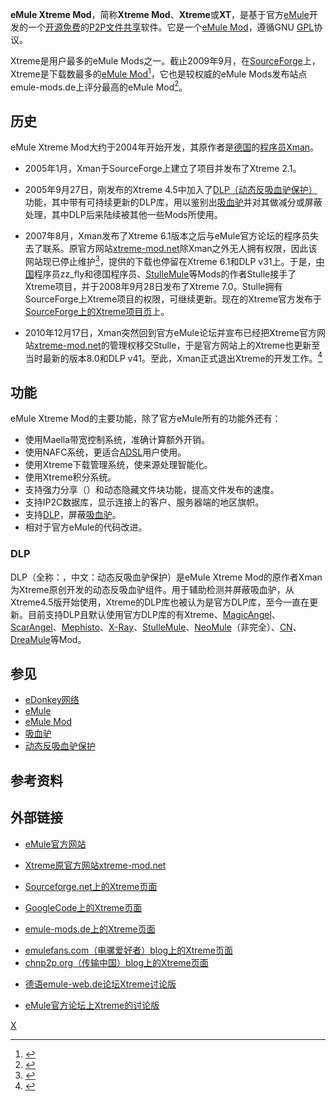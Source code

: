 {{noteTA
|G1=IT
}}
{{lowercase}}
{{Infobox Software
| name = eMule Xtreme Mod
| logo = [[File:Xtreme_logopic.gif|170px]]
| screenshot = [[File:Xtreme_chs_screenshot.png|300px]]
| caption = eMule Xtreme Mod 8.0简体中文界面
| collapsible =
| author = Xman
| developer = v7.0前：Xman<br/>v7.0至今：zz_fly、Stulle
| released = {{release date and age|2004}}
| latest release version =
| latest release date =
| latest preview version =
| latest preview date =
| frequently updated = Yes <!--发布版本更新？请不要编辑本页，只需点击版本号码！Release version update? Don't edit this page, just click on the version number!-->
| programming language = [[C++|C++]]
| operating system = [[Microsoft_Windows|Microsoft Windows]]
| platform =
| size =
| language = 多种语言（43种）
| status = 正在开发
| genre = [[P2P|P2P]][[文件共享|文件共享]]
| license = [[GNU通用公共许可证|GNU通用公共许可证]]
| website = http://sourceforge.net/projects/emulextreme/
}}
'''eMule Xtreme Mod'''，简称'''Xtreme Mod'''、'''Xtreme'''或'''XT'''，是基于官方[[eMule|eMule]]开发的一个[[开源软件|开源]][[免费软件|免费]]的[[P2P|P2P]][[文件共享|文件共享]]软件。它是一个[[eMule_Mod|eMule Mod]]，遵循GNU [[GPL|GPL]]协议。

Xtreme是用户最多的eMule Mods之一。截止2009年9月，在[[SourceForge|SourceForge]]上，Xtreme是下载数最多的[[eMule_Mod|eMule Mod]]<ref>{{en}}{{cite web| title=SourceForge.net: All-Time Top Downloads| url=http://sourceforge.net/top/topalltime.php?type=downloads| accessdate=2009-09-19| archive-date=2010-11-12| archive-url=https://web.archive.org/web/20101112172927/http://sourceforge.net/top/topalltime.php?type=downloads| dead-url=no}}</ref>，它也是较权威的eMule Mods发布站点emule-mods.de上评分最高的eMule Mod<ref>{{de}}{{cite web| title=emule-mods.de| url=http://www.emule-mods.de/| accessdate=2009-09-19| archive-date=2006-05-12| archive-url=https://web.archive.org/web/20060512074841/http://www.emule-mods.de/| dead-url=no}}</ref>。

== 历史 ==

eMule Xtreme Mod大约于2004年开始开发，其原作者是[[德国|德国]]的[[程序员|程序员]]Xman。

* 2005年1月，Xman于SourceForge上建立了项目并发布了Xtreme 2.1。

* 2005年9月27日，刚发布的Xtreme 4.5中加入了[[动态反吸血驴保护|DLP（动态反吸血驴保护）]]功能，其中带有可持续更新的DLP库，用以鉴别出[[吸血驴|吸血驴]]并对其做减分或屏蔽处理，其中DLP后来陆续被其他一些Mods所使用。

* 2007年8月，Xman发布了Xtreme 6.1版本之后与eMule官方论坛的程序员失去了联系。原官方网站[http://www.xtreme-mod.net/ xtreme-mod.net]{{Wayback|url=http://www.xtreme-mod.net/ |date=20090519114733 }}除Xman之外无人拥有权限，因此该网站现已停止维护<ref>{{cite web | language =  | publisher =  | title = emule-xtreme - Project Hosting on Google Code | url = http://code.google.com/p/emule-xtreme/ | author =  | date =  | accessdate =  | archive-date = 2010-02-09 | archive-url = https://web.archive.org/web/20100209054631/http://code.google.com/p/emule-xtreme/ | dead-url = no }}</ref>，提供的下载也停留在Xtreme 6.1和DLP v31上。于是，[[中国|中国]]程序员zz_fly和德国程序员、[[eMule_StulleMule_Mod|StulleMule]]等Mods的作者Stulle接手了Xtreme项目，并于2008年9月28日发布了Xtreme 7.0。Stulle拥有SourceForge上Xtreme项目的权限，可继续更新。现在的Xtreme官方发布于[http://sourceforge.net/projects/emulextreme/ SourceForge上的Xtreme项目页]{{Wayback|url=http://sourceforge.net/projects/emulextreme/ |date=20101114165741 }}上。

* 2010年12月17日，Xman突然回到官方eMule论坛并宣布已经把Xtreme官方网站[http://www.xtreme-mod.net/ xtreme-mod.net]{{Wayback|url=http://www.xtreme-mod.net/ |date=20090519114733 }}的管理权移交Stulle，于是官方网站上的Xtreme也更新至当时最新的版本8.0和DLP v41。至此，Xman正式退出Xtreme的开发工作。<ref>{{web cite|url=http://fengxiangba.com/xman-network-management-officials-the-right-to-transfer-xtreme.html|title=Xman移交Xtreme官网管理权|date=2010-12-17|accessdate=2011-02-09|archive-date=2010-12-22|archive-url=https://web.archive.org/web/20101222050920/http://fengxiangba.com/xman-network-management-officials-the-right-to-transfer-xtreme.html|dead-url=no}}</ref>

== 功能 ==
eMule Xtreme Mod的主要功能，除了官方eMule所有的功能外还有：
*使用Maella带宽控制系统，准确计算额外开销。
*使用NAFC系统，更适合[[ADSL|ADSL]]用户使用。
*使用Xtreme下载管理系统，使来源处理智能化。
*使用Xtreme积分系统。
*支持强力分享（{{lang-en|PowerRelease}}）和动态隐藏文件块功能，提高文件发布的速度。
*支持IP2C数据库，显示连接上的客户、服务器端的地区旗帜。
*支持[[动态反吸血驴保护|DLP]]，屏蔽[[吸血驴|吸血驴]]。
*相对于官方eMule的代码改进。

=== DLP ===
{{main|动态反吸血驴保护}}
DLP（全称：{{lang|en|Dynamic Leecher Protection}}，中文：动态反吸血驴保护）是eMule Xtreme Mod的原作者Xman为Xtreme原创开发的动态反吸血驴组件。用于辅助检测并屏蔽吸血驴，从Xtreme4.5版开始使用，Xtreme的DLP库也被认为是官方DLP库，至今一直在更新。目前支持DLP且默认使用官方DLP库的有Xtreme、[[eMule_MagicAngel_Mod|MagicAngel]]、[[eMule_ScarAngel_Mod|ScarAngel]]、[[eMule_Mephisto_Mod|Mephisto]]、[[eMule_X-Ray_Mod|X-Ray]]、[[eMule_StulleMule_Mod|StulleMule]]、[[eMule_NeoMule_Mod|NeoMule]]（非完全）、[[eMule_CN_Mod|CN]]、[[eMule_DreaMule_Mod|DreaMule]]等Mod。

== 参见 ==
* [[eDonkey网络|eDonkey网络]]
* [[eMule|eMule]]
* [[eMule_Mod|eMule Mod]]
* [[吸血驴|吸血驴]]
* [[动态反吸血驴保护|动态反吸血驴保护]]

==参考资料==
{{Reflist}}

== 外部链接 ==
* [http://www.emule-project.net/ eMule官方网站]{{Wayback|url=http://www.emule-project.net/ |date=20080807114012 }}
* {{en}}[http://www.xtreme-mod.net/ Xtreme原官方网站xtreme-mod.net]{{Wayback|url=http://www.xtreme-mod.net/ |date=20090519114733 }}
* {{en}}[http://sourceforge.net/projects/emulextreme/ Sourceforge.net上的Xtreme页面]{{Wayback|url=http://sourceforge.net/projects/emulextreme/ |date=20101114165741 }}
* [http://code.google.com/p/emule-xtreme/ GoogleCode上的Xtreme页面]{{Wayback|url=http://code.google.com/p/emule-xtreme/ |date=20100209054631 }}
* {{de}}[http://www.emule-mods.de/?mods=xtreme emule-mods.de上的Xtreme页面]{{Wayback|url=http://www.emule-mods.de/?mods=xtreme |date=20090503184801 }}
* [https://web.archive.org/web/20100704020508/http://emulefans.com/news/emule/xtreme/ emulefans.com（电骡爱好者）blog上的Xtreme页面]
* [https://web.archive.org/web/20090907065531/http://www.chnp2p.org/topics/xtreme chnp2p.org（传输中国）blog上的Xtreme页面]
* {{de}}[http://www.emule-web.de/board/xtreme-mod/ 德语emule-web.de论坛Xtreme讨论版]{{Wayback|url=http://www.emule-web.de/board/xtreme-mod/ |date=20090912034710 }}
* {{en}}[http://forum.emule-project.net/index.php?showforum=97 eMule官方论坛上Xtreme的讨论版]{{Wayback|url=http://forum.emule-project.net/index.php?showforum=97 |date=20100625232840 }}

{{eDonkey网络}}

[[Category:EMule|X]]